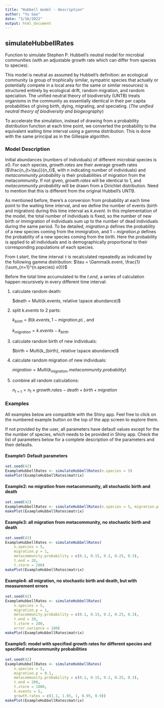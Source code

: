```yaml
---
title: "Hubbell model - description"
author: "Yu Gao"
date: "3/16/2022"
output: html_document
---
```


## simulateHubbellRates

Function to simulate Stephen P. Hubbell's neutral model for microbial communities (with an adjustable growth rate which can differ from species to species).

This model is neutral as assumed by Hubbell's definition: an ecological community (a group of trophically similar, sympatric species that actually or potentially compete in a local area for the same or similar resources) is structured entirely by ecological drift, random migration, and random speciation. The unified neutral theory of biodiversity (UNTB) treats organisms in the community as essentially identical in their per capita probabilities of giving birth, dying, migrating, and speciating. (*The unified neutral theory of biodiversity and biogeography*)

To accelerate the simulation, instead of drawing from a probability distribution function at each time point, we converted the probability to the equivalent waiting time interval using a gamma distribution. This is done with the same principal as in the Gillespie algorithm.

### **Model Description**

Initial abundances (numbers of individuals) of different microbial species is $x0$. For each species, $growth.rates$ are their average growth rates ($\frac{n_{t+\tau}}{n_t}$, with n indicating number of individuals) and $metacommunity.probability$ is their probabilities of migration from the metacommunity. If not given, $growth.rates$ will be identical to 1, and $metacommunity.probability$ will be drawn from a Dirichlet distribution. Need to mention that this is different from the original Hubbell's UNTB.

As mentioned before, there's a conversion from probability at each time point to the waiting time interval, and we define the number of events (birth and migration) during this time interval as $k.event$. In this implementation of the model, the total number of individuals is fixed, so the number of new birth or immigration of individuals sum up to the number of dead individuals during the same period. To be detailed, $migration.p$ defines the probability of a new species coming from the immigration, and $1-migration.p$ defines the probability of a new species coming from the birth. Here the probability is applied to all individuals and is demographically proportional to their corresponding populations of each species.

From $t.start$, the time interval $\tau$ is recalculated repeatedly as indicated by the following gamma distribution: $\tau = \Gamma(k.event, \frac{1}{\sum_{n=1}^{n.species} x0})$

Before the total time accumulated to the $t.end$, a series of calculation happen recursively in every different time interval:

1.  calculate random death:

    $death = Multi(k.events, relative \space abundance)$

2.  split $k.events$ to 2 parts:

    $k_{birth} = B(k.events, 1-migration.p)$ , and

    $k_{migration} = k.events - k_{birth}$

3.  calculate random birth of new individuals:

    $birth = Multi(k_{birth}, relative \space abundance)$

4.  calculate random migration of new individuals:

    $migration = Multi(k_{migration}, metacommunity.probability)$

5.  combine all random calculations:

    $n_{t+\tau} = n_{t} \times growth.rates - death + birth + migration$

### **Examples**

All examples below are compatible with the Shiny app. Feel free to click on the numbered example button on the top of the app screen to explore them.

If not provided by the user, all parameters have default values except for the the number of species, which needs to be provided in Shiny app. Check the list of parameters below for a complete description of the parameters and their defaults.

#### **Example1: Default parameters**

```r
set.seed(42)
ExampleHubbellRates <- simulateHubbellRates(n.species = 5)
makePlot(ExampleHubbellRates$matrix)
```

#### **Example2: no migration from metacommunity, all stochastic birth and death**

```r
set.seed(42)
ExampleHubbellRates <- simulateHubbellRates(n.species = 5, migration.p = 0)
makePlot(ExampleHubbellRates$matrix)
```

#### **Example3: all migration from metacommunity, no stochastic birth and death**

```r
set.seed(42)
ExampleHubbellRates <- simulateHubbellRates(
    n.species = 5, 
    migration.p = 1,
    metacommunity.probability = c(0.1, 0.15, 0.2, 0.25, 0.3),
    t.end = 20, 
    t.store = 200)
makePlot(ExampleHubbellRates$matrix)
```

#### **Example4: all migration, no stochastic birth and death, but with measurement errors** 

```r
set.seed(42)
ExampleHubbellRates <- simulateHubbellRates(
    n.species = 5, 
    migration.p = 1,
    metacommunity.probability = c(0.1, 0.15, 0.2, 0.25, 0.3),
    t.end = 20, 
    t.store = 200,
    error.variance = 100)
makePlot(ExampleHubbellRates$matrix) 
```

#### **Example5: model with specified growth rates for different species and specified metacommunity probabilities**

```r
set.seed(42)
ExampleHubbellRates <- simulateHubbellRates(
    n.species = 5,
    migration.p = 0.1,
    metacommunity.probability = c(0.1, 0.15, 0.2, 0.25, 0.3), 
    t.end = 200, 
    t.store = 1000, 
    k.events = 5,
    growth.rates = c(1.1, 1.05, 1, 0.95, 0.9))
makePlot(ExampleHubbellRates$matrix)
```
